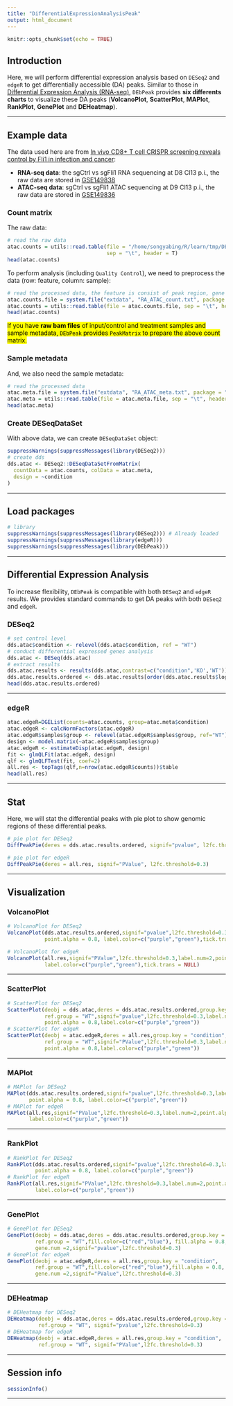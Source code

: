 ```yaml
---
title: "DifferentialExpressionAnalysisPeak"
output: html_document
---
```


```r
knitr::opts_chunk$set(echo = TRUE)
```

## Introduction
Here, we will perform differential expression analysis based on `DESeq2` and `edgeR` to get differentially accessible (DA) peaks. Similar to those in [Differential Expression Analysis (RNA-seq)](https://showteeth.github.io/DEbPeak/articles/DifferentialExpressionAnalysis.html), `DEbPeak` provides **six differents charts** to visualize these DA peaks (**VolcanoPlot**, **ScatterPlot**, **MAPlot**, **RankPlot**, **GenePlot** and **DEHeatmap**).

<hr />

## Example data
The data used here are from [In vivo CD8+ T cell CRISPR screening reveals control by Fli1 in infection and cancer](https://doi.org/10.1016/j.cell.2021.02.019):

* **RNA-seq data**: the sgCtrl vs sgFli1 RNA sequencing at D8 Cl13 p.i., the raw data are stored in [GSE149838](https://www.ncbi.nlm.nih.gov/geo/query/acc.cgi?acc=GSE149838)
* **ATAC-seq data**: sgCtrl vs sgFli1 ATAC sequencing at D9 Cl13 p.i., the raw data are stored in [GSE149836](https://www.ncbi.nlm.nih.gov/geo/query/acc.cgi?acc=GSE149836)

### Count matrix

The raw data:

```r
# read the raw data
atac.counts = utils::read.table(file = "/home/songyabing/R/learn/tmp/DEbPeak/GSE149836_combUnionReadsWithLabels.txt",
                                sep = "\t", header = T)
head(atac.counts)
```

To perform analysis (including `Quality Control`), we need to preprocess the data (row: feature, column: sample):

```r
# read the processed data, the feature is consist of peak region, gene symbol and annotated binding region.
atac.counts.file = system.file("extdata", "RA_ATAC_count.txt", package = "DEbPeak")
atac.counts = utils::read.table(file = atac.counts.file, sep = "\t", header = T)
head(atac.counts)
```

<mark>If you have **raw bam files** of input/control and treatment samples and sample metadata, `DEbPeak` provides `PeakMatrix` to prepare the above count matrix.</mark>

### Sample metadata

And, we also need the sample metadata:
```r
# read the processed data
atac.meta.file = system.file("extdata", "RA_ATAC_meta.txt", package = "DEbPeak")
atac.meta = utils::read.table(file = atac.meta.file, sep = "\t", header = T)
head(atac.meta)
```

### Create DESeqDataSet
With above data, we can create `DESeqDataSet` object:
```r
suppressWarnings(suppressMessages(library(DESeq2)))
# create dds
dds.atac <- DESeq2::DESeqDataSetFromMatrix(
  countData = atac.counts, colData = atac.meta,
  design = ~condition
)
```

<hr />

## Load packages

```r
# library
suppressWarnings(suppressMessages(library(DESeq2))) # Already loaded
suppressWarnings(suppressMessages(library(edgeR)))
suppressWarnings(suppressMessages(library(DEbPeak)))
```

<hr />

## Differential Expression Analysis
To increase flexibility, `DEbPeak` is compatible with both `DESeq2` and `edgeR` results. We provides standard commands to get DA peaks with both `DESeq2` and `edgeR`. 

### DESeq2
```r
# set control level
dds.atac$condition <- relevel(dds.atac$condition, ref = "WT")
# conduct differential expressed genes analysis
dds.atac <- DESeq(dds.atac)
# extract results
dds.atac.results <- results(dds.atac,contrast=c("condition",'KO','WT'))
dds.atac.results.ordered <- dds.atac.results[order(dds.atac.results$log2FoldChange,decreasing = TRUE),]
head(dds.atac.results.ordered)
```

<hr />

### edgeR
```r
atac.edgeR=DGEList(counts=atac.counts, group=atac.meta$condition)
atac.edgeR <- calcNormFactors(atac.edgeR)
atac.edgeR$samples$group <- relevel(atac.edgeR$samples$group, ref="WT")
design <- model.matrix(~atac.edgeR$samples$group)
atac.edgeR <- estimateDisp(atac.edgeR, design)
fit <- glmQLFit(atac.edgeR, design)
qlf <- glmQLFTest(fit, coef=2)
all.res <- topTags(qlf,n=nrow(atac.edgeR$counts))$table
head(all.res)
```

<hr />

## Stat
Here, we will stat the differential peaks with pie plot to show genomic regions of these differential peaks.

```r
# pie plot for DESeq2
DiffPeakPie(deres = dds.atac.results.ordered, signif="pvalue", l2fc.threshold=0.3)

# pie plot for edgeR
DiffPeakPie(deres = all.res, signif="PValue", l2fc.threshold=0.3)
```

<hr />

## Visualization
### VolcanoPlot
```r
# VolcanoPlot for DESeq2
VolcanoPlot(dds.atac.results.ordered,signif="pvalue",l2fc.threshold=0.3,label.num=2,
            point.alpha = 0.8, label.color=c("purple","green"),tick.trans = NULL)

# VolcanoPlot for edgeR
VolcanoPlot(all.res,signif="PValue",l2fc.threshold=0.3,label.num=2,point.alpha = 0.8,
            label.color=c("purple","green"),tick.trans = NULL)
```

<hr />

### ScatterPlot
```r
# ScatterPlot for DESeq2
ScatterPlot(deobj = dds.atac,deres = dds.atac.results.ordered,group.key = "condition",
            ref.group = "WT",signif="pvalue",l2fc.threshold=0.3,label.num = 2,
            point.alpha = 0.8,label.color=c("purple","green"))
# ScatterPlot for edgeR
ScatterPlot(deobj = atac.edgeR,deres = all.res,group.key = "condition",
            ref.group = "WT",signif="PValue",l2fc.threshold=0.3,label.num = 2,
            point.alpha = 0.8,label.color=c("purple","green"))
```

<hr />

### MAPlot
```r
# MAPlot for DESeq2
MAPlot(dds.atac.results.ordered,signif="pvalue",l2fc.threshold=0.3,label.num=2,
       point.alpha = 0.8, label.color=c("purple","green"))
# MAPlot for edgeR
MAPlot(all.res,signif="PValue",l2fc.threshold=0.3,label.num=2,point.alpha = 0.8,
       label.color=c("purple","green"))
```

<hr />

### RankPlot
```r
# RankPlot for DESeq2
RankPlot(dds.atac.results.ordered,signif="pvalue",l2fc.threshold=0.3,label.num=2,
         point.alpha = 0.8, label.color=c("purple","green"))
# RankPlot for edgeR
RankPlot(all.res,signif="PValue",l2fc.threshold=0.3,label.num=2,point.alpha = 0.8,
         label.color=c("purple","green"))
```

<hr />

### GenePlot
```r
# GenePlot for DESeq2
GenePlot(deobj = dds.atac,deres = dds.atac.results.ordered,group.key = "condition",
         ref.group = "WT",fill.color=c("red","blue"), fill.alpha = 0.8,
         gene.num =2,signif="pvalue",l2fc.threshold=0.3)
# GenePlot for edgeR
GenePlot(deobj = atac.edgeR,deres = all.res,group.key = "condition",
         ref.group = "WT",fill.color=c("red","blue"),fill.alpha = 0.8,
         gene.num =2,signif="PValue",l2fc.threshold=0.3)
```

<hr />

### DEHeatmap
```r
# DEHeatmap for DESeq2
DEHeatmap(deobj = dds.atac,deres = dds.atac.results.ordered,group.key = "condition",
          ref.group = "WT", signif="pvalue",l2fc.threshold=0.3)
# DEHeatmap for edgeR
DEHeatmap(deobj = atac.edgeR,deres = all.res,group.key = "condition",
          ref.group = "WT", signif="PValue",l2fc.threshold=0.3)
```

<hr />

## Session info
```r
sessionInfo()
```

<hr />
